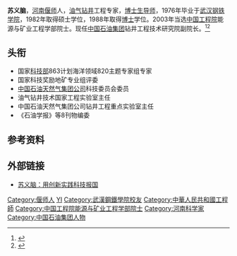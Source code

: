 '''苏义脑'''{{BD|1949年|7月9日||}}，[[河南|河南]][[偃师|偃师]]人，[[油气钻井|油气钻井]]工程专家，[[博士生导师|博士生导师]]，1976年毕业于[[武汉钢铁学院|武汉钢铁学院]]，1982年取得硕士学位，1988年取得[[博士|博士]]学位。2003年当选[[中国工程院|中国工程院]]能源与矿业工程学部院士。现任[[中国石油集团|中国石油集团]]钻井工程技术研究院副院长。<ref >{{cite web |url=http://www.cae.cn/cae/jsp/jump.jsp?oid=20111231115252218965175 |language= |title=苏义脑 |publisher=中国工程院 |date= |accessdate=2016-09 |archive-date=2017-07-10 |archive-url=https://web.archive.org/web/20170710044917/http://www.cae.cn/cae/jsp/jump.jsp?oid=20111231115252218965175 |dead-url=no }}</ref><ref>{{cite web |url=http://tv.jlu.edu.cn/a/20121130/A824.html |language= |title=苏义脑受聘为我校双聘院士 |publisher=吉林大学 |date=2012-11-30 |accessdate= |deadurl=yes |archiveurl=https://web.archive.org/web/20160926234136/http://tv.jlu.edu.cn/a/20121130/A824.html |archivedate=2016-09-26 }}</ref>

== 头衔 ==
*国家[[中國科學技術部|科技部]]863计划海洋领域820主题专家组专家
*国家科技奖励地矿专业组评委
*[[中国石油天然气集团公司|中国石油天然气集团公司]]科技委员会委员
*油气钻井技术国家工程实验室主任
*中国石油天然气集团公司钻井工程重点实验室主任
*《石油学报》等8刊物编委

== 参考资料 ==
{{reflist}}

== 外部链接 ==
*[http://ip.people.com.cn/GB/10032575.html 苏义脑：用创新实践科技报国] {{Wayback|url=http://ip.people.com.cn/GB/10032575.html |date=20170305001823 }}

{{中国工程院能源与矿业工程学部院士}}

{{DEFAULTSORT:SU苏}}
[[Category:偃师人|Category:偃师人]]
[[Category:苏姓|YI]]
[[Category:武漢鋼鐵學院校友|Category:武漢鋼鐵學院校友]]
[[Category:中華人民共和國工程師|Category:中華人民共和國工程師]]
[[Category:中国工程院能源与矿业工程学部院士|Category:中国工程院能源与矿业工程学部院士]]
[[Category:河南科学家|Category:河南科学家]]
[[Category:中国石油集团人物|Category:中国石油集团人物]]